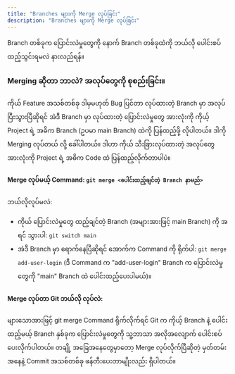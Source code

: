 ```yaml
---
title: "Branches များကို Merge လုပ်ခြင်း"
description: "Branches များကို Merge လုပ်ခြင်း"
---
```



<Aside type="tip" title="ရည်ရွယ်ချက်">
  Branch တစ်ခုက ပြောင်းလဲမှုတွေကို နောက် Branch တစ်ခုထဲကို ဘယ်လို ပေါင်းစပ်
  ထည့်သွင်းရမလဲ နားလည်ရန်။
</Aside>

### Merging ဆိုတာ ဘာလဲ? အလုပ်တွေကို စုစည်းခြင်း။

ကိုယ် Feature အသစ်တစ်ခု ဒါမှမဟုတ် Bug ပြင်တာ လုပ်ထားတဲ့ Branch မှာ အလုပ်ပြီးသွားပြီဆိုရင် အဲဒီ Branch မှာ လုပ်ထားတဲ့ ပြောင်းလဲမှုတွေ အားလုံးကို ကိုယ့် Project ရဲ့ အဓိက Branch (ဥပမာ main Branch) ထဲကို ပြန်ထည့်ဖို့ လိုပါတယ်။ ဒါကို Merging လုပ်တယ် လို့ ခေါ်ပါတယ်။ ဒါဟာ ကိုယ် သီးခြားလုပ်ထားတဲ့ အလုပ်တွေ အားလုံးကို Project ရဲ့ အဓိက Code ထဲ ပြန်ထည့်လိုက်တာပါပဲ။

#### Merge လုပ်မယ့် Command: `git merge <ပေါင်းထည့်ချင်တဲ့ Branch နာမည်>`

ဘယ်လိုလုပ်မလဲ:

- ကိုယ် ပြောင်းလဲမှုတွေ ထည့်ချင်တဲ့ Branch (အများအားဖြင့် main Branch) ကို အရင် သွားပါ: `git switch main`
- အဲဒီ Branch မှာ ရောက်နေပြီဆိုရင် အောက်က Command ကို ရိုက်ပါ: `git merge add-user-login` (ဒီ Command က "add-user-login" Branch က ပြောင်းလဲမှုတွေကို "main" Branch ထဲ ပေါင်းထည့်ပေးပါမယ်)။

<ContentImage imgSrc={branches} altText="mergin branches" />

#### Merge လုပ်တာ Git ဘယ်လို လုပ်လဲ:

များသောအားဖြင့် git merge Command ရိုက်လိုက်ရင် Git က ကိုယ့် Branch နဲ့ ပေါင်းထည့်မယ့် Branch နှစ်ခုက ပြောင်းလဲမှုတွေကို သူ့ဘာသာ အလိုအလျောက် ပေါင်းစပ်ပေးလိုက်ပါတယ်။ တချို့ အခြေအနေတွေမှာတော့ Merge လုပ်လိုက်ပြီဆိုတဲ့ မှတ်တမ်းအနေနဲ့ Commit အသစ်တစ်ခု ဖန်တီးပေးတာမျိုးလည်း ရှိပါတယ်။

<ContentImage imgSrc={gitMerge} altText="git merge" />
